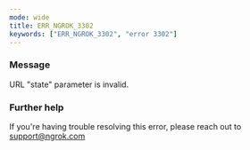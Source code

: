 ```yaml
---
mode: wide
title: ERR_NGROK_3302
keywords: ["ERR_NGROK_3302", "error 3302"]
---
```



### Message

URL "state" parameter is invalid.

<ErrorDetails />

### Further help

If you're having trouble resolving this error, please reach out to [support@ngrok.com](mailto:support@ngrok.com?subject=Help%20with%20ERR_NGROK_3302)
